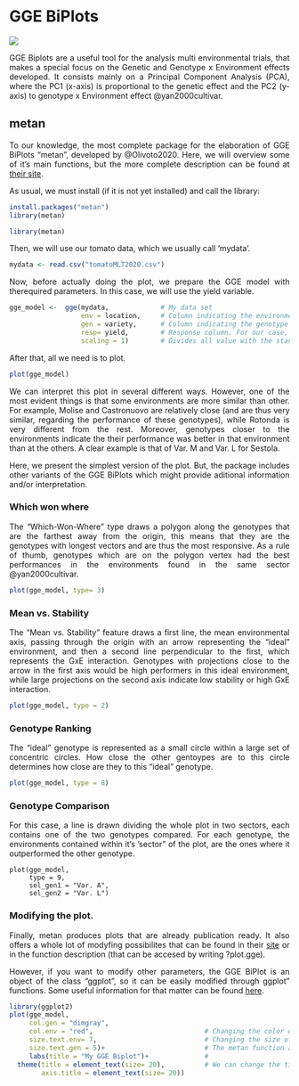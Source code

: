 # GGE BiPlots

<style>
body {
text-align: justify}
</style>

![](rsrstrip.png)

GGE Biplots are a useful tool for the analysis  multi environmental trials, that makes a special focus on the  Genetic and Genotype x Environment effects developed.  It consists mainly on a Principal Component Analysis (PCA), where the PC1 (x-axis) is proportional to the genetic effect and the PC2 (y-axis) to genotype x Environment effect @yan2000cultivar.


## metan

To our knowledge, the most complete package for the elaboration of GGE BiPlots "metan", developed by @Olivoto2020. Here, we will overview some of it's main functions, but the more complete description can be found at [their site](https://tiagoolivoto.github.io/metan/articles/vignettes_gge.html).

As usual, we must install (if it is not yet installed) and call the library:
```r
install.packages("metan")
library(metan)
```

```r
library(metan)

```

Then, we will use our tomato data, which we usually call 'mydata'.
```r
mydata <- read.csv("tomatoMLT2020.csv")
```

Now, before actually doing the plot, we prepare the GGE model with therequired parameters. In this case, we will use the yield variable. 

```r
gge_model <-  gge(mydata,             # My data set 
                  env = location,     # Column indicating the environment or location
                  gen = variety,      # Column indicating the genotype
                  resp= yield,        # Response column. For our case, we choose yield/
                  scaling = 1)        # Divides all value with the standard deviation, for proper scaling through environments.
```


After that, all we need is to plot.

```r
plot(gge_model)
```

We can interpret this plot in several different ways. However, one of the most evident things is that some environments are more similar than other. For example, Molise and Castronuovo are relatively close (and are thus very similar, regarding the performance of these genotypes), while Rotonda is very different from the rest. Moreover, genotypes closer to the environments indicate the their performance was better in that environment than at the others. A clear example is that of Var. M and Var. L for Sestola.
 

Here, we present the simplest version of the plot. But, the package includes other variants of the GGE BiPlots which might provide aditional information and/or interpretation.

### Which won where

The "Which-Won-Where" type draws a polygon along the genotypes that are the farthest away from the origin, this means that they are the genotypes with longest vectors and are thus the most responsive. As a rule of thumb, genotypes which are on the polygon vertex had the best performances in the environments found in the same sector @yan2000cultivar.

```r
plot(gge_model, type= 3)
```

### Mean vs. Stability

The "Mean vs. Stability" feature draws a first line, the mean environmental axis, passing through the origin with an arrow representing the "ideal" environment, and then a second line perpendicular to the first,  which represents the GxE interaction.  Genotypes with projections close to the arrow in the first axis would be high performers in this ideal environment,  while large projections on the second axis indicate low stability or high GxE interaction.

```r
plot(gge_model, type = 2)
```


### Genotype Ranking

The "ideal" genotype is represented as a small circle within a large set of concentric circles. How close the other gentoypes are to this circle determines how close are they to this "ideal" genotype.

```r
plot(gge_model, type = 8)
```

### Genotype Comparison

For this case, a line is drawn dividing the whole plot in two sectors, each contains one of the two genotypes compared. For each genotype, the environments contained within it's 'sector" of the plot, are the ones where it outperformed the other genotype.

```ggegenocomp
plot(gge_model,
     type = 9,
     sel_gen1 = "Var. A",
     sel_gen2 = "Var. L")
```    

### Modifying the plot.

Finally, metan produces plots that are already publication ready. It also offers a whole lot of modyfing possibilites that can be found in their [site](https://tiagoolivoto.github.io/metan/articles/vignettes_gge.html) or in the function description (that can be accesed by writing ?plot.gge).

However, if you want to modify other parameters, the GGE BiPlot is an object of the class "ggplot", so it can be easily modified through ggplot" functions. Some useful information for that matter can be found [here](http://r-statistics.co/Complete-Ggplot2-Tutorial-Part2-Customizing-Theme-With-R-Code.html). 

```r
library(ggplot2)
plot(gge_model,
     col.gen = "dimgray",  
     col.env = "red",                            # Changing the color of the labels for genotype and environment  
     size.text.env= 7,                           # Changing the size of the labels for genotype and environment
     size.text.gen = 5)+                         # The metan function arrives up to here, from now on, we add pieces
     labs(title = "My GGE Biplot")+              # 
  theme(title = element_text(size= 20),          # We can change the title or axis font size
        axis.title = element_text(size= 20)) 
```